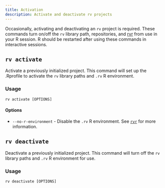 ```yaml
---
title: Activation
description: Activate and deactivate rv projects
---
```


Occasionally, activating and deactivating an `rv` project is required. These commands turn on/off the 
`rv` library path, repositories, and [rvr](../../reference/rvr) from use in your R session. R should be restarted after
using these commands in interactive sessions.

## `rv activate`
Activate a previously initialized project. This command will set up the .Rprofile to activate the `rv` library paths and `.rv` R environment.

### Usage
```shell
rv activate [OPTIONS]
```

#### Options
* `--no-r-environment` - Disable the `.rv` R environment. See [`rvr`](../reference/rvr) for more information.

## `rv deactivate`

Deactivate a previously initialized project. This command will turn off the `rv` library paths and `.rv` R environment for use.

### Usage
```shell
rv deactivate [OPTIONS]
```
